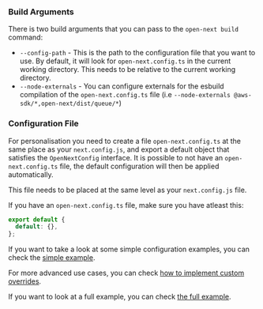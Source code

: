 ### Build Arguments

There is two build arguments that you can pass to the `open-next build` command:

- `--config-path` - This is the path to the configuration file that you want to use. By default, it will look for `open-next.config.ts` in the current working directory. This needs to be relative to the current working directory.
- `--node-externals` - You can configure externals for the esbuild compilation of the `open-next.config.ts` file (i.e `--node-externals @aws-sdk/*,open-next/dist/queue/*`)

### Configuration File

For personalisation you need to create a file `open-next.config.ts` at the same place as your `next.config.js`, and export a default object that satisfies the `OpenNextConfig` interface. It is possible to not have an `open-next.config.ts` file, the default configuration will then be applied automatically.

This file needs to be placed at the same level as your `next.config.js` file.

If you have an `open-next.config.ts` file, make sure you have atleast this:

```ts
export default {
  default: {},
};
```

If you want to take a look at some simple configuration examples, you can check the [simple example](/config/simple_example).

For more advanced use cases, you can check [how to implement custom overrides](/config/custom_overrides).

If you want to look at a full example, you can check [the full example](/config/full_example).
